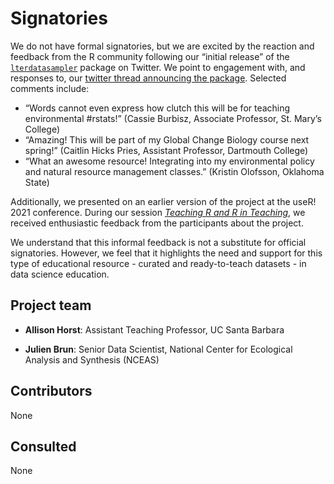 # Signatories
<!-- 
This section provides the ISC with a view of the support received from the community for a proposal. Acceptance isn't predicated on popularity but community acceptance is important.  Willingness to accept outside input is also a good marker for project delivery. 

An optional section would be for R-Core signatories where changes to R are proposed.
-->

We do not have formal signatories, but we are excited by the reaction and feedback from the R community following our "initial release" of the [`lterdatasampler`](https://lter.github.io/lterdatasampler/) package on Twitter. We point to engagement with, and responses to, our [twitter thread announcing the package](https://twitter.com/allison_horst/status/1513546784005521412). Selected comments include: 

- "Words cannot even express how clutch this will be for teaching environmental #rstats!" (Cassie Burbisz, Associate Professor, St. Mary's College)
- "Amazing! This will be part of my Global Change Biology course next spring!" (Caitlin Hicks Pries, Assistant Professor, Dartmouth College)
- "What an awesome resource! Integrating into my environmental policy and natural resource management classes." (Kristin Olofsson, Oklahoma State)

Additionally, we presented on an earlier version of the project at the useR! 2021 conference. During our session _[Teaching R and R in Teaching](https://www.youtube.com/watch?v=vd8XZSuY_Rs&list=PL4IzsxWztPdmHhzrXDAOpq4zS_peAVty2&index=6)_, we received enthusiastic feedback from the participants about the project.

We understand that this informal feedback is not a substitute for official signatories. However, we feel that it highlights the need and support for this type of educational resource - curated and ready-to-teach datasets - in data science education. 

## Project team
<!-- 
Who are the people responsible for actually delivering the project if the proposal gets accepted and are already signed up and rearing to go?
-->

- **Allison Horst**: Assistant Teaching Professor, UC Santa Barbara

- **Julien Brun**: Senior Data Scientist, National Center for Ecological Analysis and Synthesis (NCEAS)

## Contributors
<!-- 
Who are the people who have actively helped with this proposal but won't necessarily be on the core project team later?
-->

None

## Consulted
<!-- 
Who has been given the opportunity to provide feedback on the proposal? This should include any R Consortium & ISC members who the proposal has been discussed with.
-->

None
